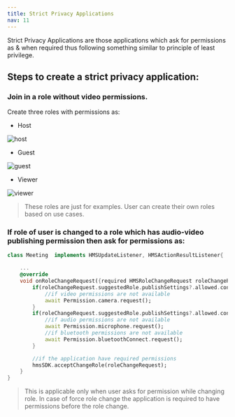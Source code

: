 ```yaml
---
title: Strict Privacy Applications
nav: 11
---
```


Strict Privacy Applications are those applications which ask for permissions as & when required thus following something
similar to principle of least privilege.

## Steps to create a strict privacy application:

<div className="steps-container">

### Join in a role without video permissions.

Create three roles with permissions as:

-   Host

![host](/docs/v2/flutter-host.png)

-   Guest

![guest](/docs/v2/flutter-guest.png)

-   Viewer

![viewer](/docs/v2/flutter-viewer.png)

> These roles are just for examples. User can create their own roles based on use cases.

### If role of user is changed to a role which has audio-video publishing permission then ask for permissions as:

```dart
class Meeting  implements HMSUpdateListener, HMSActionResultListener{

    ...
    @override
    void onRoleChangeRequest({required HMSRoleChangeRequest roleChangeRequest}) {
        if(roleChangeRequest.suggestedRole.publishSettings?.allowed.contains("video")??false){
            //if video permissions are not available
            await Permission.camera.request();
        }
        if(roleChangeRequest.suggestedRole.publishSettings?.allowed.contains("audio")??false){
            //if audio permissions are not available
            await Permission.microphone.request();
            //if bluetooth permissions are not available
            await Permission.bluetoothConnect.request();
        }

        //if the application have required permissions
        hmsSDK.acceptChangeRole(roleChangeRequest);
    }
}
```

</div>

> This is applicable only when user asks for permission while changing role. In case of force role change
> the application is required to have permissions before the role change.
